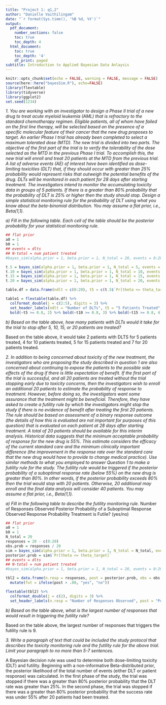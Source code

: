```yaml
---
title: "Project 1: q1,2"
author: "Danielle Vaithilingam"
date: "`r format(Sys.time(), '%B %d, %Y')`"
output:
  pdf_document:
    number_sections: false
    toc: true
    toc_depth: 4
  html_document:
    toc: true
    toc_depth: '4'
    df_print: paged
subtitle: Introduction to Applied Bayesian Data Anlaysis
---
```


```r
knitr::opts_chunk$set(echo = FALSE, warning = FALSE, message = FALSE)
source(here::here("bayesSim.R"), echo=FALSE)
library(flextable)
library(tidyverse)
library(ggplot2)
set.seed(1234)
```

*1.	You are working with an investigator to design a Phase II trial of a new drug to treat acute myeloid leukemia (AML) that is refractory to the standard chemotherapy regimen. Eligible patients, all of whom have failed on the first line therapy, will be selected based on the presence of a specific molecular feature of their cancer that the new drug proposes to target. An earlier Phase I trial has already been completed to select a maximum tolerated dose (MTD). The new trial is divided into two parts. The objective of the first part of the trial is to verify the tolerability of the dose selected as the MTD in the previous Phase I trial. To accomplish this, the new trial will enroll and treat 20 patients at the MTD from the previous trial. A list of adverse events (AE) of interest have been identified as dose-limiting toxicities (DLT) that, if they should occur with greater than 25% probability would represent risks that outweigh the potential benefits of the drug. DLTs will be monitored in each patient for 28 days after starting treatment. The investigators intend to monitor the accumulating toxicity data in groups of 5 patients. If there is a greater than 80% probability that the probability of DLT is 25% or higher then the study should stop. Design a simple statistical monitoring rule for the probability of DLT using what you know about the beta-binomial distribution. You may assume a flat prior, i.e., Beta(1,1).* 

*a) Fill in the following table. Each cell of the table should be the posterior probability for your
statistical monitoring rule.*

```r
## flat prior
a0 = 1
b0 = 1
## events = dlts
## N-total = num patient treated
#bayes_sim(alpha.prior = 1, beta.prior = 1, N_total = 20, events = 0:20, theta_target = 0.25)

t.5 = bayes_sim(alpha.prior = 1, beta.prior = 1, N_total = 5, events = 0:5, theta_target = 0.25)
t.10 = bayes_sim(alpha.prior = 1, beta.prior = 1, N_total = 10, events = 0:10, theta_target = 0.25)
t.15 = bayes_sim(alpha.prior = 1, beta.prior = 1, N_total = 15, events = 0:15, theta_target = 0.25)
t.20 = bayes_sim(alpha.prior = 1, beta.prior = 1, N_total = 20, events = 0:20, theta_target = 0.25)

table.df = data.frame(ndlt = c(0:20), t5 = c(t.5$`Pr[theta <= theta_target]`, rep(NA,15)), t10 = c(t.10$`Pr[theta <= theta_target]`, rep(NA,10)), t15 = c(t.15$`Pr[theta <= theta_target]`, rep(NA,5)), t20 = c(t.20$`Pr[theta <= theta_target]`)) %>% mutate(t5 = 1-t5, t10 = 1-t10, t15 = 1-t15, t20 = 1-t20)

table1 = flextable(table.df) %>% 
  colformat_double(j = c(2:5), digits = 3) %>%
  set_header_labels(ndlt = "Number of DLTs", t5 = "5 Patients Treated", t10 = "10 Patients Treated", t15 = "15 Patients Treated", t20 = "20 Patients Treated") %>%
  bold(~t5 >= 0.8, 2) %>% bold(~t10 >= 0.8, 3) %>% bold(~t15 >= 0.8, 4) %>% bold(~t20 >= 0.8, 5); table1

```
			

*b)	Based on the table above, how many patients with DLTs would it take for the trial to stop after 5, 10, 15, or 20 patients are treated?*

Based on the table above, it would take 2 patients with DLTS for 5 patients treated, 4 for 10 patients treated, 5 for 15 patients treated and 7 for 20 patients treated. 

\newpage

*2.	In addition to being concerned about toxicity of the new treatment, the investigators who are proposing the study described in question 1 are also concerned about continuing to expose the patients to the possible side effects of the drug if there is little expectation of benefit. If the first part of the trial is successful, and all 20 patients are treated without the trial stopping early due to toxicity concerns, then the investigators wish to enroll an additional 20 patients to estimate the probability of response to treatment. However, before doing so, the investigators want some assurance that the treatment might be beneficial. Therefore, they have asked to create a futility rule by which the investigators might stop the study if there is no evidence of benefit after treating the first 20 patients. The rule should be based on assessment of a binary response outcome (the details of how this is evaluated are not important for purposes of this question) that is evaluated on each patient at 28 days after starting treatment. A total of 20 patients should be available for this interim analysis. Historical data suggests that the minimum acceptable probability of response for the new drug is 55%. This estimate considers the efficacy of the current standard care and the minimum clinically important difference (the improvement in the response rate over the standard care that the new drug would have to provide to change medical practice). Use similar methods to what you employed to answer Question 1 to make a futility rule for the study. The futility rule would be triggered if the posterior probability of a suboptimal response rate (below 55%) on the new drug is greater than 80%. In other words, if the posterior probability exceeds 80% then the trial would stop with 20 patients. Otherwise, 20 additional may enroll and the final data analysis will consider 40 patients. You may assume a flat prior, i.e., Beta(1,1).*

*a)	Fill in the following table to describe the futility monitoring rule.*
Number of Responses Observed	Posterior Probability of a Suboptimal Response	Observed Response Probability	Treatment is Futile? (yes/no)

```r
## flat prior
a0 = 1
b0 = 1
N_total = 20
responses = 20 - c(0:20)
obs.prob = responses / 20
sim = bayes_sim(alpha.prior = 1, beta.prior = 1, N_total = N_total, events = responses, theta_target = 0.55)
posterior.prob = sim$`Pr[theta <= theta_target]`
## events = dlts
## N-total = num patient treated
#bayes_sim(alpha.prior = 1, beta.prior = 1, N_total = 20, events = 0:20, theta_target = 0.25)

tbl2 = data.frame(n.resp = responses, post = posterior.prob, obs = obs.prob) %>%
  mutate(fut = ifelse(post > .80, "yes", "no"))

flextable(tbl2) %>%
  colformat_double(j = c(2), digits = 3) %>%
  set_header_labels(n.resp = "Number of Responses Observed", post = "Posterior Probability of Suboptimal Response \n < 55%", obs = "Observed Response Probability", fut = "Treatment is Futile?")
```
	

*b)	Based on the table above, what is the largest number of responses that would result in triggering the futility rule?*

Based on the table above, the largest number of responses that triggers the futility rule is 9. 

\newpage

*3. Write a paragraph of text that could be included the study protocol that describes the toxicity
monitoring rule and the futility rule for the above trial. Limit your paragraph to no more than 5-7
sentences.*

A Bayesian decision rule was used to determine both dose-limiting toxicity (DLT) and futility. Beginning with a non-informative Beta-distributed prior, the posterior likelihood of the total number of events (either DLT or patient response) was calculated. In the first phase of the study, the trial was stopped if there was a greater than 80% posterior probability that the DLT rate was greater than 25%. In the second phase, the trial was stopped if there was a greater than 80% posterior probability that the success rate was under 55% after 20 patients had been treated.

